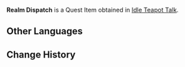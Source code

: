{{Item Infobox
|id           = 101515
|image        = Item Realm Dispatch.png
|type         = Quest Items
|rarity       = 5
|description  = A realm dispatch that you obtained from [[Tubby]]. It seems to be able to allow your companions to come and go in your realm as they please...<br />After acquiring this item, you can invite companions to reside in your [[Serenitea Pot]] from the Placement Screen.
|source1      = [[Idle Teapot Talk]] Quest
}}
'''Realm Dispatch''' is a Quest Item obtained in [[Idle Teapot Talk]].

==Other Languages==
{{Other Languages|default_hidden = 1
|en      = Realm Dispatch
|zhs     = 洞天关牒
|zhs_rm  = Dòngtiān Guāndié
|zht     = 洞天關牒
|zht_rm  = Dòngtiān Guāndié
|ja      = 洞天通行証
|ja_rm   = Douten Tsuukoushou
|ko      = 선계 초대장
|ko_rm   = 
|es      = Salvoconducto del mundo interior
|fr      = Permis de transit de royaume
|ru      = Допуск обители
|th      = บัตรเชิญสู่อาณาจักร
|th_rm   = 
|vi      = Giấy Phép Động Tiên
|de      = Kannenrapport
|id      = Tanda Izin Masuk
|pt      = Passagem do Paraíso Mágico
}}

==Change History==
{{Change History|1.6}}